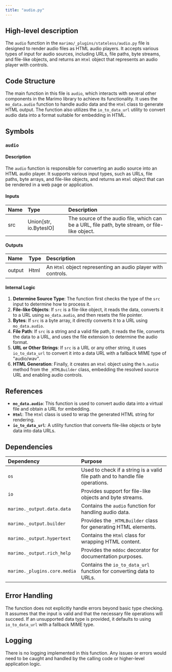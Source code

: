 ```yaml
---
title: "audio.py"
---
```


## High-level description

The `audio` function in the `marimo/_plugins/stateless/audio.py` file is designed to render audio files as HTML audio players. It accepts various types of input for audio sources, including URLs, file paths, byte streams, and file-like objects, and returns an `Html` object that represents an audio player with controls.

## Code Structure

The main function in this file is `audio`, which interacts with several other components in the Marimo library to achieve its functionality. It uses the `mo_data.audio` function to handle audio data and the `Html` class to generate HTML output. The function also utilizes the `io_to_data_url` utility to convert audio data into a format suitable for embedding in HTML.

## Symbols

### `audio`
#### Description
The `audio` function is responsible for converting an audio source into an HTML audio player. It supports various input types, such as URLs, file paths, byte arrays, and file-like objects, and returns an `Html` object that can be rendered in a web page or application.

#### Inputs
| Name | Type | Description |
|:-----|:-----|:------------|
| src  | Union[str, io.BytesIO] | The source of the audio file, which can be a URL, file path, byte stream, or file-like object. |

#### Outputs
| Name | Type | Description |
|:-----|:-----|:------------|
| output | Html | An `Html` object representing an audio player with controls. |

#### Internal Logic
1. **Determine Source Type**: The function first checks the type of the `src` input to determine how to process it.
2. **File-like Objects**: If `src` is a file-like object, it reads the data, converts it to a URL using `mo_data.audio`, and then resets the file pointer.
3. **Bytes**: If `src` is a byte array, it directly converts it to a URL using `mo_data.audio`.
4. **File Path**: If `src` is a string and a valid file path, it reads the file, converts the data to a URL, and uses the file extension to determine the audio format.
5. **URL or Other Strings**: If `src` is a URL or any other string, it uses `io_to_data_url` to convert it into a data URL with a fallback MIME type of "audio/wav".
6. **HTML Generation**: Finally, it creates an `Html` object using the `h.audio` method from the `_HTMLBuilder` class, embedding the resolved source URL and enabling audio controls.

## References

- **`mo_data.audio`**: This function is used to convert audio data into a virtual file and obtain a URL for embedding.
- **`Html`**: The `Html` class is used to wrap the generated HTML string for rendering.
- **`io_to_data_url`**: A utility function that converts file-like objects or byte data into data URLs.

## Dependencies

| Dependency | Purpose |
|:-----------|:--------|
| `os` | Used to check if a string is a valid file path and to handle file operations. |
| `io` | Provides support for file-like objects and byte streams. |
| `marimo._output.data.data` | Contains the `audio` function for handling audio data. |
| `marimo._output.builder` | Provides the `_HTMLBuilder` class for generating HTML elements. |
| `marimo._output.hypertext` | Contains the `Html` class for wrapping HTML content. |
| `marimo._output.rich_help` | Provides the `mddoc` decorator for documentation purposes. |
| `marimo._plugins.core.media` | Contains the `io_to_data_url` function for converting data to URLs. |

## Error Handling

The function does not explicitly handle errors beyond basic type checking. It assumes that the input is valid and that the necessary file operations will succeed. If an unsupported data type is provided, it defaults to using `io_to_data_url` with a fallback MIME type.

## Logging

There is no logging implemented in this function. Any issues or errors would need to be caught and handled by the calling code or higher-level application logic.